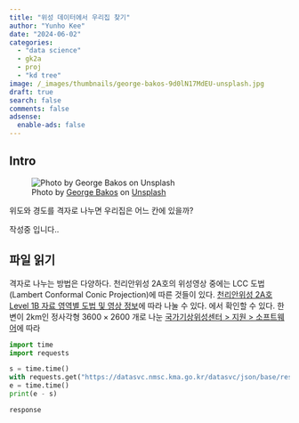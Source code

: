 ```yaml
---
title: "위성 데이터에서 우리집 찾기"
author: "Yunho Kee"
date: "2024-06-02"
categories:
  - "data science"
  - gk2a
  - proj
  - "kd tree"
image: /_images/thumbnails/george-bakos-9d0lN17MdEU-unsplash.jpg
draft: true
search: false
comments: false
adsense:
  enable-ads: false
---
```


## Intro

![Photo by <a href="https://unsplash.com/@georgebakos?utm_content=creditCopyText&utm_medium=referral&utm_source=unsplash">George Bakos</a> on <a href="https://unsplash.com/photos/black-and-white-cat-in-cage-9d0lN17MdEU?utm_content=creditCopyText&utm_medium=referral&utm_source=unsplash">Unsplash</a>]({{< meta image >}}){fig-alt="A photo of an elliptical world map."}

위도와 경도를 격자로 나누면 우리집은 어느 칸에 있을까?

작성중 입니다..

## 파일 읽기

격자로 나누는 방법은 다양하다. 천리안위성 2A호의 위성영상 중에는 LCC 도법(Lambert Conformal Conic Projection)에 따른 것들이 있다. [천리안위성 2A호 Level 1B 자료 영역별 도법 및 영상 정보](https://datasvc.nmsc.kma.go.kr/homepage/json/base/bbs/selectAtchFile.do?attachFileUsq=40221&refTbUsq=200217)에 따라  나눌 수 있다. 에서 확인할 수 있다. 한 변이 2km인 정사각형 $3600 \times 2600$ 개로 나눈  [국가기상위성센터 > 지원 > 소프트웨어](https://datasvc.nmsc.kma.go.kr/datasvc/html/base/cmm/selectPage.do?page=static.software)에 따라 

```python
import time
import requests

s = time.time()
with requests.get("https://datasvc.nmsc.kma.go.kr/datasvc/json/base/resources/selectAtchFile.do?attachFileUsq=41961") as response:
e = time.time()
print(e - s)

```

```python
response
```